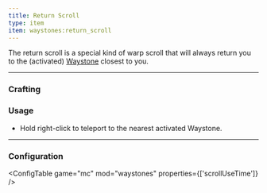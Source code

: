 ```yaml
---
title: Return Scroll
type: item
item: waystones:return_scroll
---
```


The return scroll is a special kind of warp scroll that will always return you to the (activated) [Waystone](../waystone) closest to you.

---

### Crafting

<CraftingRecipe recipe="waystones:return_scroll"/>

### Usage

- Hold right-click to teleport to the nearest activated Waystone.

---

### Configuration

<ConfigTable game="mc" mod="waystones" properties={['scrollUseTime']} />